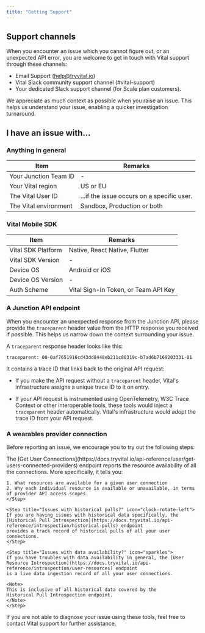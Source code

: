```yaml
---
title: "Getting Support"
---
```


## Support channels

When you encounter an issue which you cannot figure out, or an unexpected API error, you are
welcome to get in touch with Vital support through these channels:

* Email Support (help@tryvital.io)
* Vital Slack community support channel (#vital-support)
* Your dedicated Slack support channel (for Scale plan customers).

We appreciate as much context as possible when you raise an issue. This helps us understand your
issue, enabling a quicker investigation turnaround.

## I have an issue with...

### Anything in general

| Item                  | Remarks                                    |
| --------------------- | ------------------------------------------ |
| Your Junction Team ID    | -                                          |
| Your Vital region     | US or EU                                   |
| The Vital User ID     | ...if the issue occurs on a specific user. |
| The Vital environment | Sandbox, Production or both                |

### Vital Mobile SDK

| Item               | Remarks                       |
| ------------------ | ----------------------------- |
| Vital SDK Platform | Native, React Native, Flutter |
| Vital SDK Version  | -                             |
| Device OS          | Android or iOS                |
| Device OS Version  | -                             |
| Auth Scheme        | Vital Sign-In Token, or Team API Key |


### A Junction API endpoint

When you encounter an unexpected response from the Junction API, please provide
the `traceparent` header value from the HTTP response you received if possible. This
helps us narrow down the context surrounding your issue.

A `traceparent` response header looks like this:

```
traceparent: 00-0af7651916cd43dd8448eb211c80319c-b7ad6b7169203331-01
```

It contains a trace ID that links back to the original API request:

* If you make the API request without a `traceparent` header, Vital's infrastructure
  assigns a unique trace ID to it on entry.

* If your API request is instrumented using OpenTelemetry, W3C Trace Context or other
  interoperable tools, these tools would inject a `traceparent` header automatically.
  Vital's infrastructure would adopt the trace ID from your API request.


### A wearables provider connection

Before reporting an issue, we encourage you to try out the following steps:

<Steps>
    <Step title="Check the resource availability" icon="circle-question">
    The [Get User Connections](https://docs.tryvital.io/api-reference/user/get-users-connected-providers) endpoint
    reports the resource availability of all the connections. More specifically, it tells you:

    1. What resources are available for a given user connection
    2. Why each individual resource is available or unavailable, in terms of provider API access scopes.
    </Step>

    <Step title="Issues with historical pulls?" icon="clock-rotate-left">
    If you are having issues with historical data specifically, the [Historical Pull Introspection](https://docs.tryvital.io/api-reference/introspection/historical-pulls) endpoint
    provides a track record of historical pulls of all your user connections.
    </Step>

    <Step title="Issues with data availability?" icon="sparkles">
    If you have troubles with data availability in general, the [User Resource Introspection](https://docs.tryvital.io/api-reference/introspection/user-resources) endpoint
    is a live data ingestion record of all your user connections.
    
    <Note>
    This is inclusive of all historical data covered by the
    Historical Pull Introspection endpoint.
    </Note>
    </Step>
</Steps>

If you are not able to diagnose your issue using these tools, feel free to contact
Vital support for further assistance.
